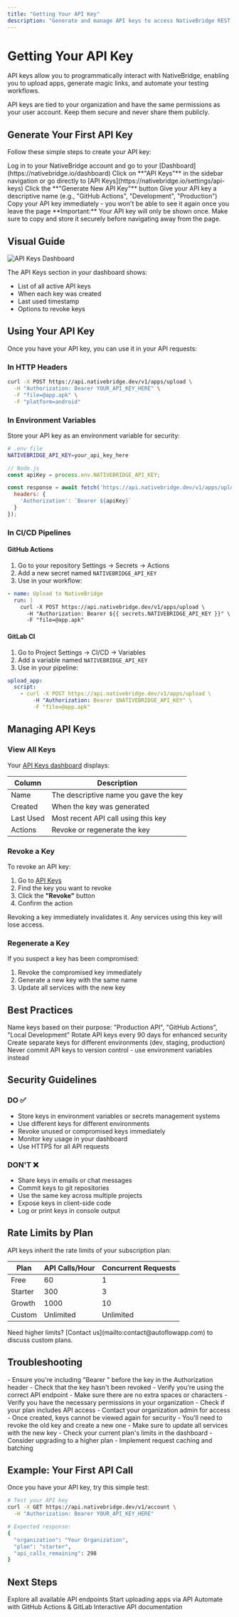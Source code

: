 ```yaml
---
title: "Getting Your API Key"
description: "Generate and manage API keys to access NativeBridge REST API"
---
```


# Getting Your API Key

API keys allow you to programmatically interact with NativeBridge, enabling you to upload apps, generate magic links, and automate your testing workflows.

<Info>
API keys are tied to your organization and have the same permissions as your user account. Keep them secure and never share them publicly.
</Info>

## Generate Your First API Key

Follow these simple steps to create your API key:

<Steps>
  <Step title="Navigate to Dashboard">
    Log in to your NativeBridge account and go to your [Dashboard](https://nativebridge.io/dashboard)
  </Step>

  <Step title="Access API Keys Section">
    Click on **"API Keys"** in the sidebar navigation or go directly to [API Keys](https://nativebridge.io/settings/api-keys)
  </Step>

  <Step title="Create New API Key">
    Click the **"Generate New API Key"** button
  </Step>

  <Step title="Name Your Key">
    Give your API key a descriptive name (e.g., "GitHub Actions", "Development", "Production")
  </Step>

  <Step title="Copy and Save">
    Copy your API key immediately - you won't be able to see it again once you leave the page
  </Step>
</Steps>

<Warning>
**Important:** Your API key will only be shown once. Make sure to copy and store it securely before navigating away from the page.
</Warning>

## Visual Guide

<Frame>
  <img src="/images/api-keys-dashboard.png" alt="API Keys Dashboard" />
</Frame>

The API Keys section in your dashboard shows:
- List of all active API keys
- When each key was created
- Last used timestamp
- Options to revoke keys

## Using Your API Key

Once you have your API key, you can use it in your API requests:

### In HTTP Headers

```bash
curl -X POST https://api.nativebridge.dev/v1/apps/upload \
  -H "Authorization: Bearer YOUR_API_KEY_HERE" \
  -F "file=@app.apk" \
  -F "platform=android"
```

### In Environment Variables

Store your API key as an environment variable for security:

```bash
# .env file
NATIVEBRIDGE_API_KEY=your_api_key_here
```

```javascript
// Node.js
const apiKey = process.env.NATIVEBRIDGE_API_KEY;

const response = await fetch('https://api.nativebridge.dev/v1/apps/upload', {
  headers: {
    'Authorization': `Bearer ${apiKey}`
  }
});
```

### In CI/CD Pipelines

#### GitHub Actions

1. Go to your repository Settings → Secrets → Actions
2. Add a new secret named `NATIVEBRIDGE_API_KEY`
3. Use in your workflow:

```yaml
- name: Upload to NativeBridge
  run: |
    curl -X POST https://api.nativebridge.dev/v1/apps/upload \
      -H "Authorization: Bearer ${{ secrets.NATIVEBRIDGE_API_KEY }}" \
      -F "file=@app.apk"
```

#### GitLab CI

1. Go to Project Settings → CI/CD → Variables
2. Add a variable named `NATIVEBRIDGE_API_KEY`
3. Use in your pipeline:

```yaml
upload_app:
  script:
    - curl -X POST https://api.nativebridge.dev/v1/apps/upload \
        -H "Authorization: Bearer $NATIVEBRIDGE_API_KEY" \
        -F "file=@app.apk"
```

## Managing API Keys

### View All Keys

Your [API Keys dashboard](https://nativebridge.io/settings/api-keys) displays:

| Column | Description |
|--------|-------------|
| Name | The descriptive name you gave the key |
| Created | When the key was generated |
| Last Used | Most recent API call using this key |
| Actions | Revoke or regenerate the key |

### Revoke a Key

To revoke an API key:

1. Go to [API Keys](https://nativebridge.io/settings/api-keys)
2. Find the key you want to revoke
3. Click the **"Revoke"** button
4. Confirm the action

<Warning>
Revoking a key immediately invalidates it. Any services using this key will lose access.
</Warning>

### Regenerate a Key

If you suspect a key has been compromised:

1. Revoke the compromised key immediately
2. Generate a new key with the same name
3. Update all services with the new key

## Best Practices

<Cards>
  <Card title="Use Descriptive Names" icon="tag">
    Name keys based on their purpose: "Production API", "GitHub Actions", "Local Development"
  </Card>

  <Card title="Rotate Regularly" icon="refresh">
    Rotate API keys every 90 days for enhanced security
  </Card>

  <Card title="Limit Scope" icon="shield">
    Create separate keys for different environments (dev, staging, production)
  </Card>

  <Card title="Never Commit Keys" icon="lock">
    Never commit API keys to version control - use environment variables instead
  </Card>
</Cards>

## Security Guidelines

### DO ✅

- Store keys in environment variables or secrets management systems
- Use different keys for different environments
- Revoke unused or compromised keys immediately
- Monitor key usage in your dashboard
- Use HTTPS for all API requests

### DON'T ❌

- Share keys in emails or chat messages
- Commit keys to git repositories
- Use the same key across multiple projects
- Expose keys in client-side code
- Log or print keys in console output

## Rate Limits by Plan

API keys inherit the rate limits of your subscription plan:

| Plan | API Calls/Hour | Concurrent Requests |
|------|---------------|-------------------|
| Free | 60 | 1 |
| Starter | 300 | 3 |
| Growth | 1000 | 10 |
| Custom | Unlimited | Unlimited |

<Info>
Need higher limits? [Contact us](mailto:contact@autoflowapp.com) to discuss custom plans.
</Info>

## Troubleshooting

<AccordionGroup>
  <Accordion title="API Key not working">
    - Ensure you're including "Bearer " before the key in the Authorization header
    - Check that the key hasn't been revoked
    - Verify you're using the correct API endpoint
    - Make sure there are no extra spaces or characters
  </Accordion>

  <Accordion title="Can't see API Keys section">
    - Verify you have the necessary permissions in your organization
    - Check if your plan includes API access
    - Contact your organization admin for access
  </Accordion>

  <Accordion title="Forgot to copy key">
    - Once created, keys cannot be viewed again for security
    - You'll need to revoke the old key and create a new one
    - Make sure to update all services with the new key
  </Accordion>

  <Accordion title="Rate limit exceeded">
    - Check your current plan's limits in the dashboard
    - Consider upgrading to a higher plan
    - Implement request caching and batching
  </Accordion>
</AccordionGroup>

## Example: Your First API Call

Once you have your API key, try this simple test:

```bash
# Test your API key
curl -X GET https://api.nativebridge.dev/v1/account \
  -H "Authorization: Bearer YOUR_API_KEY_HERE"

# Expected response:
{
  "organization": "Your Organization",
  "plan": "starter",
  "api_calls_remaining": 298
}
```

## Next Steps

<CardGroup cols={2}>
  <Card title="API Reference" icon="book" href="/api-reference">
    Explore all available API endpoints
  </Card>

  <Card title="Upload Your First App" icon="upload" href="/platform/app-management/uploading-apps/uploading-apps">
    Start uploading apps via API
  </Card>

  <Card title="CI/CD Integration" icon="code-branch" href="/api-reference#cicd-integration">
    Automate with GitHub Actions & GitLab
  </Card>

  <Card title="Postman Collection" icon="external-link" href="https://documenter.getpostman.com/view/41713518/2sAYkGLf4d">
    Interactive API documentation
  </Card>
</CardGroup>